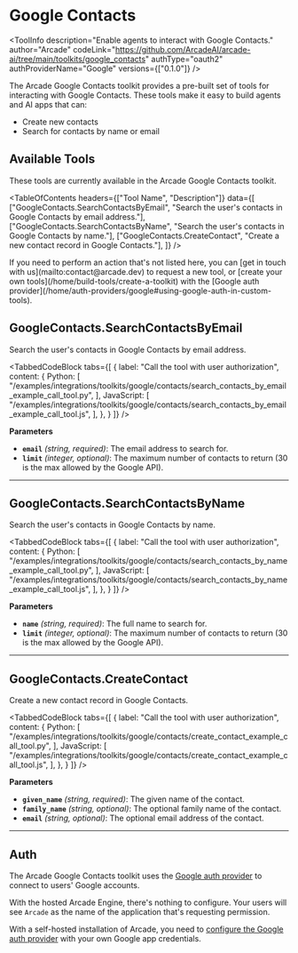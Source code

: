 # Google Contacts


<ToolInfo
  description="Enable agents to interact with Google Contacts."
  author="Arcade"
  codeLink="https://github.com/ArcadeAI/arcade-ai/tree/main/toolkits/google_contacts"
  authType="oauth2"
  authProviderName="Google"
  versions={["0.1.0"]}
/>

<Badges repo="arcadeai/arcade_google_contacts" />

The Arcade Google Contacts toolkit provides a pre-built set of tools for interacting with Google Contacts. These tools make it easy to build agents and AI apps that can:

- Create new contacts
- Search for contacts by name or email

## Available Tools

These tools are currently available in the Arcade Google Contacts toolkit.

<TableOfContents
  headers={["Tool Name", "Description"]}
  data={[
    ["GoogleContacts.SearchContactsByEmail", "Search the user's contacts in Google Contacts by email address."],
    ["GoogleContacts.SearchContactsByName", "Search the user's contacts in Google Contacts by name."],
    ["GoogleContacts.CreateContact", "Create a new contact record in Google Contacts."],
  ]}
/>

<Tip>
  If you need to perform an action that's not listed here, you can [get in touch
  with us](mailto:contact@arcade.dev) to request a new tool, or [create your
  own tools](/home/build-tools/create-a-toolkit) with the [Google auth
  provider](/home/auth-providers/google#using-google-auth-in-custom-tools).
</Tip>

## GoogleContacts.SearchContactsByEmail

Search the user's contacts in Google Contacts by email address.

<TabbedCodeBlock
  tabs={[
    {
      label: "Call the tool with user authorization",
      content: {
        Python: [
          "/examples/integrations/toolkits/google/contacts/search_contacts_by_email_example_call_tool.py",
        ],
        JavaScript: [
          "/examples/integrations/toolkits/google/contacts/search_contacts_by_email_example_call_tool.js",
        ],
      },
    }
  ]}
/>

**Parameters**

- **`email`** _(string, required)_: The email address to search for.
- **`limit`** _(integer, optional)_: The maximum number of contacts to return (30 is the max allowed by the Google API).

---

## GoogleContacts.SearchContactsByName

Search the user's contacts in Google Contacts by name.

<TabbedCodeBlock
  tabs={[
    {
      label: "Call the tool with user authorization",
      content: {
        Python: [
          "/examples/integrations/toolkits/google/contacts/search_contacts_by_name_example_call_tool.py",
        ],
        JavaScript: [
          "/examples/integrations/toolkits/google/contacts/search_contacts_by_name_example_call_tool.js",
        ],
      },
    }
  ]}
/>

**Parameters**

- **`name`** _(string, required)_: The full name to search for.
- **`limit`** _(integer, optional)_: The maximum number of contacts to return (30 is the max allowed by the Google API).

---

## GoogleContacts.CreateContact

Create a new contact record in Google Contacts.

<TabbedCodeBlock
  tabs={[
    {
      label: "Call the tool with user authorization",
      content: {
        Python: [
          "/examples/integrations/toolkits/google/contacts/create_contact_example_call_tool.py",
        ],
        JavaScript: [
          "/examples/integrations/toolkits/google/contacts/create_contact_example_call_tool.js",
        ],
      },
    }
  ]}
/>

**Parameters**

- **`given_name`** _(string, required)_: The given name of the contact.
- **`family_name`** _(string, optional)_: The optional family name of the contact.
- **`email`** _(string, optional)_: The optional email address of the contact.


---

## Auth

The Arcade Google Contacts toolkit uses the [Google auth provider](/home/auth-providers/google) to connect to users' Google accounts.

With the hosted Arcade Engine, there's nothing to configure. Your users will see `Arcade` as the name of the application that's requesting permission.

With a self-hosted installation of Arcade, you need to [configure the Google auth provider](/home/auth-providers/google#configuring-google-auth) with your own Google app credentials.

<ToolFooter pipPackageName="arcade_google_contacts" />
